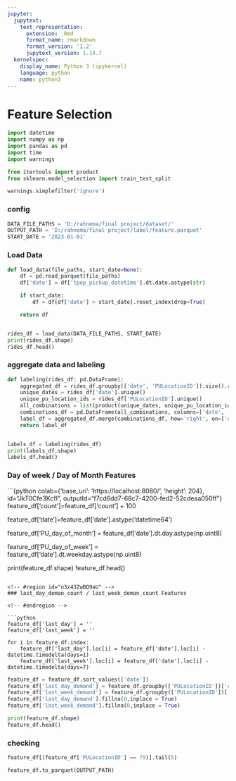 ```yaml
---
jupyter:
  jupytext:
    text_representation:
      extension: .Rmd
      format_name: rmarkdown
      format_version: '1.2'
      jupytext_version: 1.14.7
  kernelspec:
    display_name: Python 3 (ipykernel)
    language: python
    name: python3
---
```


<!-- #region id="XetvxEdeP_9R" -->
# Feature Selection
<!-- #endregion -->

```python
import datetime
import numpy as np
import pandas as pd
import time
import warnings

from itertools import product
from sklearn.model_selection import train_test_split

warnings.simplefilter('ignore')
```

### config

```python
DATA_FILE_PATHS = 'D:/rahnema/final project/dataset/'
OUTPUT_PATH = 'D:/rahnema/final project/label/feature.parquet'
START_DATE = '2023-01-01'
```

<!-- #region id="rluQ2Egj6oBm" -->
### Load Data
<!-- #endregion -->

```python
def load_data(file_paths, start_date=None):
    df = pd.read_parquet(file_paths)
    df['date'] = df['tpep_pickup_datetime'].dt.date.astype(str)

    if start_date:
        df = df[df['date'] > start_date].reset_index(drop=True)

    return df


rides_df = load_data(DATA_FILE_PATHS, START_DATE)
print(rides_df.shape)
rides_df.head()
```

### aggregate data and labeling

```python
def labeling(rides_df: pd.DataFrame):
    aggregated_df = rides_df.groupby(['date', 'PULocationID']).size().reset_index(name='count')
    unique_dates = rides_df['date'].unique()
    unique_pu_location_ids = rides_df['PULocationID'].unique()
    all_combinations = list(product(unique_dates, unique_pu_location_ids))
    combinations_df = pd.DataFrame(all_combinations, columns=['date', 'PULocationID'])
    label_df = aggregated_df.merge(combinations_df, how='right', on=['date', 'PULocationID']).fillna(0)
    return label_df


labels_df = labeling(rides_df)
print(labels_df.shape)
labels_df.head()
```

<!-- #region id="xyDs-W29Q0L8" -->
### Day of week / Day of Month Features
<!-- #endregion -->

```{python colab={'base_uri': 'https://localhost:8080/', 'height': 204}, id="JkT0Cfe3KcfI", outputId="f7cd6dd7-68c7-4200-fed2-52cdeaa050ff"}
feature_df['count']=feature_df['count'] + 100

feature_df['date']=feature_df['date'].astype('datetime64')

feature_df['PU_day_of_month'] = feature_df['date'].dt.day.astype(np.uint8)

feature_df['PU_day_of_week'] = feature_df['date'].dt.weekday.astype(np.uint8)

print(feature_df.shape)
feature_df.head()

```

<!-- #region id="n3z43ZwBQ9aU" -->
### last_day_deman_count / last_week_deman_count Features

<!-- #endregion -->

```python
feature_df['last_day'] = ''
feature_df['last_week'] = ''

for i in feature_df.index:
    feature_df['last_day'].loc[i] = feature_df['date'].loc[i] - datetime.timedelta(days=1)
    feature_df['last_week'].loc[i] = feature_df['date'].loc[i] - datetime.timedelta(days=7)
```

```python
feature_df = feature_df.sort_values(['date'])
feature_df['last_day_demand'] = feature_df.groupby(['PULocationID'])['count'].shift(1)
feature_df['last_week_demand'] = feature_df.groupby(['PULocationID'])['count'].shift(7)
feature_df['last_day_demand'].fillna(0,inplace = True)
feature_df['last_week_demand'].fillna(0,inplace = True)

print(feature_df.shape)
feature_df.head()
```

### checking

```python
feature_df[(feature_df['PULocationID'] == 79)].tail(5)
```

```python
feature_df.to_parquet(OUTPUT_PATH)
```

```python

```
